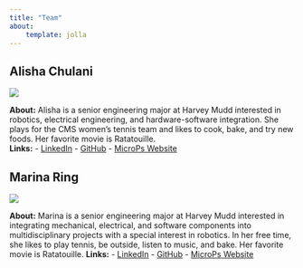 ```yaml
---
title: "Team"
about:
    template: jolla
---
```



<div class="team-container">

## Alisha Chulani
![](alisha.jpg){.team-photo}

**About:** Alisha is a senior engineering major at Harvey Mudd interested in robotics, electrical engineering, and hardware-software integration. She plays for the CMS women’s tennis team and likes to cook, bake, and try new foods. Her favorite movie is Ratatouille.  
**Links:**
    - [LinkedIn](https://www.linkedin.com/in/alishachulani30/)
    - [GitHub](https://github.com/alishachulani)
    - [MicroPs Website](https://alishachulani.github.io/hmc-e155-portfolio/)



## Marina Ring
![](marina.jpg){.team-photo}

**About:** Marina is a senior engineering major at Harvey Mudd interested in integrating mechanical, electrical, and software components into multidisciplinary projects with a special interest in robotics. In her free time, she likes to play tennis, be outside, listen to music, and bake. Her favorite movie is Ratatouille. 
**Links:**
    - [LinkedIn](https://www.linkedin.com/in/marina-ring/)
    - [GitHub](https://github.com/marinaring)
    - [MicroPs Website](https://marinaring.github.io)

</div>
